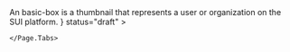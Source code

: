 
<Unstyled>
	<Page.Tabs
		title="BasicBox"
		subtitle={
			<>
				An basic-box is a thumbnail that represents a user or organization on
				the SUI platform.
			</>
		}
		status="draft"
	>

	</Page.Tabs>
</Unstyled>
